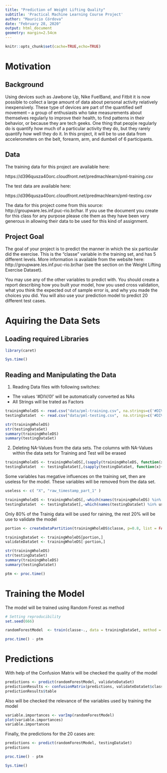 ```yaml
---
title: "Prediction of Weight Lifting Quality"
subtitle: 'Practical Machine Learning Course Project'
author: "Mauricio Córdova"
date: "February 28, 2020"
output: html_document
geometry: margin=2.54cm
---
```


```r
knitr::opts_chunk$set(cache=TRUE,echo=TRUE)
```

# Motivation

## Background

Using devices such as Jawbone Up, Nike FuelBand, and Fitbit it is now possible to collect a large amount of data about personal activity relatively inexpensively. These type of devices are part of the quantified self movement – a group of enthusiasts who take measurements about themselves regularly to improve their health, to find patterns in their behavior, or because they are tech geeks. One thing that peop)e regularly do is quantify how much of a particular activity they do, but they rarely quantify how well they do it. In this project, it will be to use data from accelerometers on the belt, forearm, arm, and dumbell of 6 participants.

## Data

The training data for this project are available here:

https://d396qusza40orc.cloudfront.net/predmachlearn/pml-training.csv

The test data are available here:

https://d396qusza40orc.cloudfront.net/predmachlearn/pml-testing.csv

The data for this project come from this source: http://groupware.les.inf.puc-rio.br/har. If you use the document you create for this class for any purpose please cite them as they have been very generous in allowing their data to be used for this kind of assignment.

## Project Goal

The goal of your project is to predict the manner in which the six particular did the exercise.
This is the "classe" variable in the training set, and has 5 different levels. 
More information is available from the website here: http://groupware.les.inf.puc-rio.br/har (see the section on the Weight Lifting Exercise Dataset).

You may use any of the other variables to predict with. You should create a report describing how you built your model, how you used cross validation, what you think the expected out of sample error is, and why you made the choices you did. You will also use your prediction model to predict 20 different test cases.


# Aquiring the Data Sets

## Loading required Libraries

```r
library(caret)
```

```r
Sys.time()
```



## Reading and Manipulating the Data

1. Reading Data files with following switches:
 
  * The values '#DIV/0!' will be automatically converted as NAs
  * All Strings will be trated as Factors

```r
trainingWholeDS <- read.csv("data/pml-training.csv", na.strings=c('#DIV/0!', '', 'NA'), stringsAsFactors = T)
testingDataSet  <- read.csv("data/pml-testing.csv",  na.strings=c('#DIV/0!', '', 'NA'), stringsAsFactors = T)
```

```r
str(trainingWholeDS)
str(testingDataSet)
summary(trainingWholeDS)
summary(testingDataSet)
```



2. Deleting NA-Values  from the data sets.
The columns with NA-Values within the data sets for Training and Test will be erased
```r
trainingWholeDS <- trainingWholeDS[,(sapply(trainingWholeDS, function(x){ sum(is.na(x) ) } ))==0]
testingDataSet  <- testingDataSet[,(sapply(testingDataSet, function(x){ sum(is.na(x) ) } ))==0]
```

Some variables has megative influences on the training set, then are useless for the model. These variables will be removed from the data set.
```r
useless <- c( "X", "raw_timestamp_part_1" )

trainingWholeDS <- trainingWholeDS[,-which(names(trainingWholeDS) %in% useless)]
testingDataSet  <- testingDataSet[,-which(names(testingDataSet) %in% useless)]
```

Only 80% of the Trainig data will be used for raining, the rest 20% will be use to validate the model
```r
portion <- createDataPartition(trainingWholeDS$classe, p=0.8, list = FALSE)

trainingDataSet <- trainingWholeDS[portion,]
validateDataSet <- trainingWholeDS[-portion,]
```

```r
str(trainingWholeDS)
str(testingDataSet)
summary(trainingWholeDS)
summary(testingDataSet)

ptm <- proc.time()
```

# Training the Model

The model will be trained using Random Forest as method
```r
# Setting reproducibility
set.seed(666)

randomForestModel  <- train(classe~., data = trainingDataSet, method = "rf", trControl = trainControl(method = "cv", number = 2, verboseIter = TRUE), importance = TRUE )
```
```r
proc.time() - ptm
```

# Predictions

With help of the Confusion Matrix will be checked the quality of the model
```r
predictions <- predict(randomForestModel, validateDataSet)
predictionResults <- confusionMatrix(predictions, validateDataSet$classe)
predictionResults$table
```

Also will be checked the relevance of the variables used by training the model
```r
variable.importances <- varImp(randomForestModel)
plot(variable.importances)
variable.importances
```

Finally, the predictions for the 20 cases are:
```r
predictions <- predict(randomForestModel, testingDataSet)
predictions
```

```r
proc.time() - ptm

Sys.time()
```